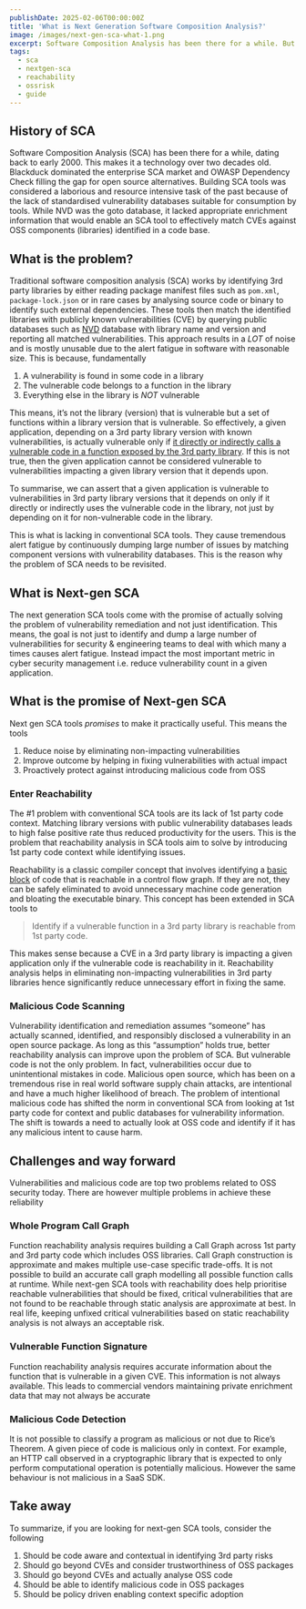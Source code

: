 ```yaml
---
publishDate: 2025-02-06T00:00:00Z
title: 'What is Next Generation Software Composition Analysis?'
image: /images/next-gen-sca-what-1.png
excerpt: Software Composition Analysis has been there for a while. But the problems associated with open source vulnerabilities persist. Next-gen SCA is the promised solution. What is it and how does it work?
tags:
  - sca
  - nextgen-sca
  - reachability
  - ossrisk
  - guide
---
```



## History of SCA

Software Composition Analysis (SCA) has been there for a while, dating back to
early 2000. This makes it a technology over two decades old. Blackduck
dominated the enterprise SCA market and OWASP Dependency Check filling the gap
for open source alternatives. Building SCA tools was considered a laborious and
resource intensive task of the past because of the lack of standardised
vulnerability databases suitable for consumption by tools. While NVD was the
goto database, it lacked appropriate enrichment information that would enable
an SCA tool to effectively match CVEs against OSS components (libraries) identified in
a code base.

## What is the problem?

Traditional software composition analysis (SCA) works by identifying 3rd party
libraries by either reading package manifest files such as `pom.xml`,
`package-lock.json` or in rare cases by analysing source code or binary to
identify such external dependencies. These tools then match the identified
libraries with publicly known vulnerabilities (CVE) by querying public
databases such as [NVD](https://nvd.nist.gov/) database with library name and version and reporting all
matched vulnerabilities. This approach results in a *LOT* of noise and is mostly
unusable due to the alert fatigue in software with reasonable size. This is
because, fundamentally

1. A vulnerability is found in some code in a library
2. The vulnerable code belongs to a function in the library
3. Everything else in the library is *NOT* vulnerable

This means, it’s not the library (version) that is vulnerable but a set of
functions within a library version that is vulnerable. So effectively, a given
application, depending on a 3rd party library version with known
vulnerabilities, is actually vulnerable only if <u>it directly or indirectly calls
a vulnerable code in a function exposed by the 3rd party library</u>. If this is
not true, then the given application cannot be considered vulnerable to
vulnerabilities impacting a given library version that it depends upon.

To summarise, we can assert that a given application is vulnerable to vulnerabilities in 3rd party library versions that it depends on only if it directly or indirectly uses the vulnerable code in the library, not just by depending on it for non-vulnerable code in the library.

This is what is lacking in conventional SCA tools. They cause tremendous alert fatigue by continuously dumping large number of issues by matching component versions with vulnerability databases. This is the reason why the problem of SCA needs to be revisited.

## What is Next-gen SCA

The next generation SCA tools come with the promise of actually solving the
problem of vulnerability remediation and not just identification. This means,
the goal is not just to identify and dump a large number of vulnerabilities for
security & engineering teams to deal with which many a times causes alert
fatigue. Instead impact the most important metric in cyber security management
i.e. reduce vulnerability count in a given application.


## What is the promise of Next-gen SCA

Next gen SCA tools *promises* to make it practically useful. This means the tools

1. Reduce noise by eliminating non-impacting vulnerabilities
2. Improve outcome by helping in fixing vulnerabilities with actual impact
3. Proactively protect against introducing malicious code from OSS

### Enter Reachability

The #1 problem with conventional SCA tools are its lack of 1st party code
context. Matching library versions with public vulnerability databases leads to
high false positive rate thus reduced productivity for the users. This is the
problem that reachability analysis in SCA tools aim to solve by introducing 1st
party code context while identifying issues.

Reachability is a classic compiler concept that involves identifying a [basic
block](https://en.wikipedia.org/wiki/Basic_block) of code that is reachable in
a control flow graph. If they are not, they can be safely eliminated to avoid
unnecessary machine code generation and bloating the executable binary. This
concept has been extended in SCA tools to

> Identify if a vulnerable function in a 3rd party library is reachable from 1st party code.

This makes sense because a CVE in a 3rd party library is impacting a given application only if the vulnerable code is reachability in it. Reachability analysis helps in eliminating non-impacting vulnerabilities in 3rd party libraries hence significantly reduce unnecessary effort in fixing the same.

### Malicious Code Scanning

Vulnerability identification and remediation assumes “someone” has actually scanned, identified, and responsibly disclosed a vulnerability in an open source package. As long as this “assumption” holds true, better reachability analysis can improve upon the problem of SCA. But vulnerable code is not the only problem. In fact, vulnerabilities occur due to unintentional mistakes in code. Malicious open source, which has been on a tremendous rise in real world software supply chain attacks, are intentional and have a much higher likelihood of breach. The problem of intentional malicious code has shifted the norm in conventional SCA from looking at 1st party code for context and public databases for vulnerability information. The shift is towards a need to actually look at OSS code and identify if it has any malicious intent to cause harm.

## Challenges and way forward

Vulnerabilities and malicious code are top two problems related to OSS security today. There are however multiple problems in achieve these reliability

### Whole Program Call Graph

Function reachability analysis requires building a Call Graph across 1st party and 3rd party code which includes OSS libraries. Call Graph construction is approximate and makes multiple use-case specific trade-offs. It is not possible to build an accurate call graph modelling all possible function calls at runtime. While next-gen SCA tools with reachability does help prioritise reachable vulnerabilities that should be fixed, critical vulnerabilities that are not found to be reachable through static analysis are approximate at best. In real life, keeping unfixed critical vulnerabilities based on static reachability analysis is not always an acceptable risk.

### Vulnerable Function Signature

Function reachability analysis requires accurate information about the function that is vulnerable in a given CVE. This information is not always available. This leads to commercial vendors maintaining private enrichment data that may not always be accurate

### Malicious Code Detection

It is not possible to classify a program as malicious or not due to Rice’s Theorem. A given piece of code is malicious only in context. For example, an HTTP call observed in a cryptographic library that is expected to only perform computational operation is potentially malicious. However the same behaviour is not malicious in a SaaS SDK.

## Take away

To summarize, if you are looking for next-gen SCA tools, consider the following

1. Should be code aware and contextual in identifying 3rd party risks
2. Should go beyond CVEs and consider trustworthiness of OSS packages
3. Should go beyond CVEs and actually analyse OSS code
4. Should be able to identify malicious code in OSS packages
5. Should be policy driven enabling context specific adoption


